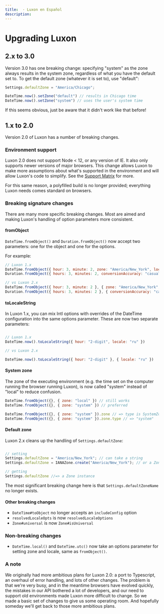 ```yaml
---
title:  · Luxon en Español
description: 
---
```


# Upgrading Luxon

## 2.x to 3.0

Version 3.0 has one breaking change: specifying "system" as the zone always results in the system zone, regardless of what you have the default set to. To get the default zone (whatever it is set to), use "default":

```javascript filename="JavaScript"
Settings.defaultZone = "America/Chicago";

DateTime.now().setZone("default") // results in Chicago time
DateTime.now().setZone("system") // uses the user's system time
```

If this seems obvious, just be aware that it didn't work like that before!

## 1.x to 2.0

Version 2.0 of Luxon has a number of breaking changes.

### Environment support

Luxon 2.0 does not support Node < 12, or any version of IE. It also only supports newer versions of major browsers. This change
allows Luxon to make more assumptions about what's supported in the environment and will allow Luxon's code to simplify. See
the [Support Matrix](/luxon#matrix) for more.

For this same reason, a polyfilled build is no longer provided; everything Luxon needs comes standard on browsers.

### Breaking signature changes

There are many more specific breaking changes. Most are aimed and making Luxon's handling of option parameters more consistent.

#### fromObject
`DateTime.fromObject()` and `Duration.fromObject()` now accept two parameters: one for the object and one for the options.

For example:

```javascript filename="JavaScript"
// Luxon 1.x
DateTime.fromObject({ hour: 3, minute: 2, zone: "America/New_York", locale: "ru" });
Duration.fromObject({ hours: 3, minutes: 2, conversionAccuracy: "casual", locale: "ru" });

// vs Luxon 2.x
DateTime.fromObject({ hour: 3, minute: 2 }, { zone: "America/New_York", locale: "ru" });
Duration.fromObject({ hours: 3, minutes: 2 }, { conversionAccuracy: "casual", locale: "ru" });
```

#### toLocaleString

In Luxon 1.x, you can mix Intl options with overrides of the DateTime configuration into the same options parameter. These are now
two separate parameters:

```javascript filename="JavaScript"

// Luxon 1.x
DateTime.now().toLocaleString({ hour: "2-digit", locale: "ru" })

// vs Luxon 2.x

DateTime.now().toLocaleString({ hour: "2-digit" }, { locale: "ru" })
```

#### System zone

The zone of the executing environment (e.g. the time set on the computer running the browser running Luxon), is now called
"system" instead of "local" to reduce confusion.

```javascript filename="JavaScript"
DateTime.fromObject({}, { zone: "local" }) // still works
DateTime.fromObject({}, { zone: "system" }) // preferred

DateTime.fromObject({}, { zone: "system" }).zone // => type is SystemZone
DateTime.fromObject({}, { zone: "system" }).zone.type // => "system"
```

#### Default zone

Luxon 2.x cleans up the handling of `Settings.defaultZone`:

```javascript filename="JavaScript"

// setting
Settings.defaultZone = "America/New_York"; // can take a string
Settings.defaultZone = IANAZone.create("America/New_York"); // or a Zone instance

// getting
Settings.defaultZone //=> a Zone instance
```

The most significant breaking change here is that `Settings.defaultZoneName` no longer exists.

#### Other breaking changes

 * `DateTime#toObject` no longer accepts an `includeConfig` option
 * `resolvedLocaleOpts` is now `resolvedLocaleOptions`
 * `Zone#universal` is now `Zone#isUniversal`

### Non-breaking changes

 * `DateTime.local()` and `DateTime.utc()` now take an options parameter for setting zone and locale, same as `fromObject()`.

### A note

We originally had more ambitious plans for Luxon 2.0: a port to Typescript, an overhaul of error handling, and lots of other changes.
The problem is that we're very busy, and in the meantime browsers have evolved quickly, the mistakes in our API bothered a lot
of developers, and our need to support old environments made Luxon more difficult to change. So we made a basic set of changes
to give us some operating room. And hopefully someday we'll get back to those more ambitious plans.
